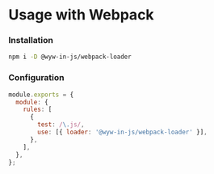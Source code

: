 # Usage with Webpack

### Installation

```sh npm2yarn
npm i -D @wyw-in-js/webpack-loader
```

### Configuration

```js
module.exports = {
  module: {
    rules: [
      {
        test: /\.js/,
        use: [{ loader: '@wyw-in-js/webpack-loader' }],
      },
    ],
  },
};
```

